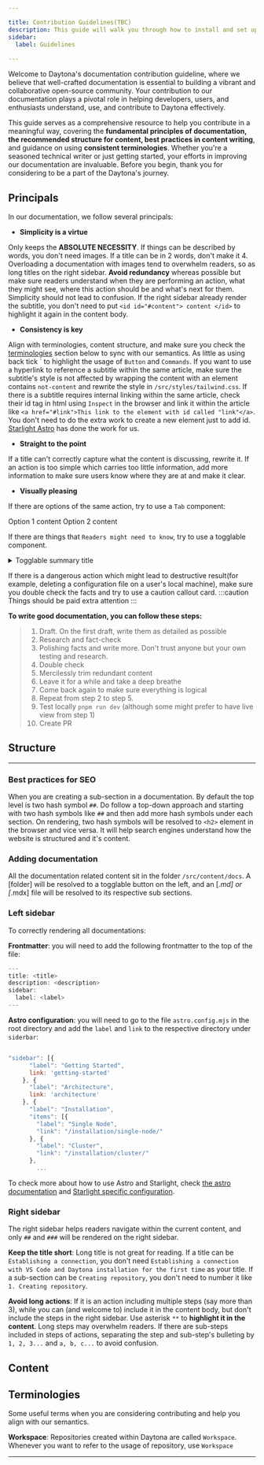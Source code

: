 ```yaml
---

title: Contribution Guidelines(TBC)
description: This guide will walk you through how to install and set up Daytona's VS Code extension, discuss features included with VS Code extension, and a clean uninstall guide is also included
sidebar:
  label: Guidelines
  
---
```


Welcome to Daytona's documentation contribution guideline, where we believe that well-crafted documentation is essential to building a vibrant and collaborative open-source community. Your contribution to our documentation plays a pivotal role in helping developers, users, and enthusiasts understand, use, and contribute to Daytona effectively. 

This guide serves as a comprehensive resource to help you contribute in a meaningful way, covering the **fundamental principles of documentation, the recommended structure for content, best practices in content writing**, and guidance on using **consistent terminologies**. Whether you're a seasoned technical writer or just getting started, your efforts in improving our documentation are invaluable. Before you begin, thank you for considering to be a part of the Daytona's journey.

## Principals

In our documentation, we follow several principals:

- **Simplicity is a virtue**

Only keeps the **ABSOLUTE NECESSITY**. If things can be described by words, you don't need images. If a title can be in 2 words, don't make it 4. Overloading a documentation with images tend to overwhelm readers, so as long titles on the right sidebar. **Avoid redundancy** whereas possible but make sure readers understand when they are performing an action, what they might see, where this action should be and what's next for them. Simplicity should not lead to confusion. If the right sidebar already render the subtitle, you don't need to put `<id id="#content"> content </id>` to highlight it again in the content body.

- **Consistency is key**

Align with terminologies, content structure, and make sure you check the <a href="#terminologies">terminologies</a> section below to sync with our semantics. As little as using back tick \` to highlight the usage of `Button` and `Commands`. If you want to use a hyperlink to reference a subtitle within the same article, make sure the subtitle's style is not affected by wrapping the content with an element contains `not-content` and rewrite the style in `/src/styles/tailwind.css`. If there is a subtitle requires internal linking within the same article, check their id tag in html using `Inspect` in the browser and link it within the article like `<a href="#link">This link to the element with id called "link"</a>`. You don't need to do the extra work to create a new element just to add id. [Starlight Astro](https://starlight.astro.build/) has done the work for us.

- **Straight to the point**

If a title can't correctly capture what the content is discussing, rewrite it. If an action is too simple which carries too little information, add more information to make sure users know where they are at and make it clear. 

- **Visually pleasing**

If there are options of the same action, try to use a `Tab` component: 

<Tabs>
<TabItem label="Option 1">
Option 1 content
</TabItem>
<TabItem label="Option 2">
Option 2 content
</TabItem>
</Tabs>

If there are things that `Readers might need to know`, try to use a togglable component. 

<div class="not-content">
<details >
<summary>Togglable summary title</summary>
<div class="content">
Toggalable content
</div>
</details>
</div>

If there is a dangerous action which might lead to destructive result(for example, deleting a configuration file on a user's local machine), make sure you double check the facts and try to use a caution callout card. 
:::caution
Things should be paid extra attention 
:::


__To write good documentation, you can follow these steps:__
> 1. Draft. On the first draft, write them as detailed as possible
> 2. Research and fact-check
> 3. Polishing facts and write more. Don't trust anyone but your own testing and research.
> 4. Double check 
> 5. Mercilessly trim redundant content
> 6. Leave it for a while and take a deep breathe
> 8. Come back again to make sure everything is logical
> 9. Repeat from step 2 to step 5.
> 10. Test locally `pnpm run dev` (although some might prefer to have live view from step 1)
> 11. Create PR<br/>

## Structure
---
### Best practices for SEO 

When you are creating a sub-section in a documentation. By default the top level is two hash symbol `##`. Do follow a top-down approach and starting with two hash symbols like `##` and then add more hash symbols under each section. On rendering, two hash symbols will be resolved to `<h2>` element in the browser and vice versa. It will help search engines understand how the website is structured and it's content.

### Adding documentation

All the documentation related content sit in the folder `/src/content/docs`. A [folder] will be resolved to a togglable button on the left, and an [*.md] or [*.mdx] file will be resolved to its respective sub sections.

### Left sidebar

To correctly rendering all documentations: 

**Frontmatter**: you will need to add the following frontmatter to the top of the file: 

```javascript
---
title: <title>
description: <description>
sidebar:
  label: <label>
---
```


**Astro configuration**: you will need to go to the file `astro.config.mjs` in the root directory and add the `label` and `link` to the respective directory under `siderbar`: 

```javascript

"sidebar": [{
      "label": "Getting Started",
      link: 'getting-started'
    }, {
      "label": "Architecture",
      link: 'architecture'
    }, {
      "label": "Installation",
      "items": [{
        "label": "Single Node",
        "link": "/installation/single-node/"
      }, {
        "label": "Cluster",
        "link": "/installation/cluster/"
      },
        ...

```

To check more about how to use Astro and Starlight, check [the astro documentation](https://docs.astro.build/core-concepts/) and [Starlight specific configuration](https://starlight.astro.build/).

### Right sidebar
The right sidebar helps readers navigate within the current content, and only `##` and `###` will be rendered on the right sidebar. 

**Keep the title short**: Long title is not great for reading. If a title can be `Establishing a connection`, you don't need `Establishing a connection with VS Code and Daytona installation for the first time` as your title. If a sub-section can be `Creating repository`, you don't need to number it like `1. Creating repository`. 

**Avoid long actions**: If it is an action including multiple steps (say more than 3), while you can (and welcome to) include it in the content body, but don't include the steps in the right sidebar. Use asterisk `**` to **highlight it in the content**. Long steps may overwhelm readers. If there are sub-steps included in steps of actions, separating the step and sub-step's bulleting by `1, 2, 3...` and `a, b, c...` to avoid confusion.




## Content



## Terminologies

Some useful terms when you are considering contributing and help you align with our semantics.

**Workspace**: Repositories created within Daytona are called `Workspace`. Whenever you want to refer to the usage of repository, use `Workspace`

---
<CardGrid>
  <LinkCard title="⭐️ Give us a star" href="https://github.com/daytonaio/installer" />
  <LinkCard title="📝 Contribute to this doc" href="https://github.com/daytonaio/docs/pulls?q=is:pr+is:open+sort:updated-desc" /> 
  <LinkCard title="🙋 Join our Slack community" href="https://join.slack.com/t/daytonacommunity/shared_invite/zt-273yohksh-Q5YSB5V7tnQzX2RoTARr7Q" />
</CardGrid>